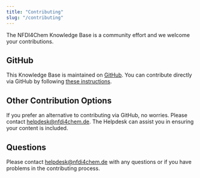 ```yaml
---
title: "Contributing"
slug: "/contributing"
---
```


The NFDI4Chem Knowledge Base is a community effort and we welcome your contributions.

## GitHub

This Knowledge Base is maintained on [GitHub](https://github.com/NFDI4Chem/knowledge_base). You can contribute directly via GitHub by following [these instructions](https://github.com/NFDI4Chem/knowledge_base/blob/contribute-page/readme/getting_started.md).

## Other Contribution Options

If you prefer an alternative to contributing via GitHub, no worries. Please contact [helpdesk@nfdi4chem.de](mailto:helpdesk@nfdi4chem.de). The Helpdesk can assist you in ensuring your content is included.

## Questions

Please contact [helpdesk@nfdi4chem.de](mailto:helpdesk@nfdi4chem.de) with any questions or if you have problems in the contributing process.
